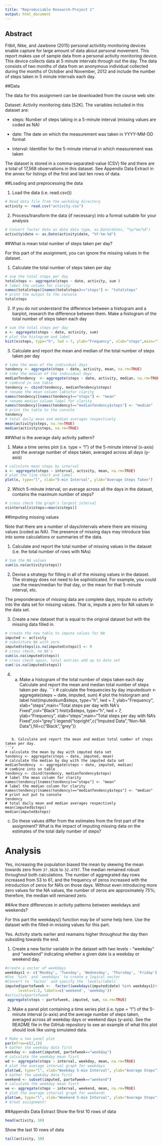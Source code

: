 ```yaml
---
title: "Reproduciable Research-Project 1"
output: html_document
---
```


## Abstract
Fitbit, Nike, and Jawbone (2015) personal activitity monitoring devices enable capture for large amount of data about personal movement.  This report makes use of sample data from a personal activity monitoring device. This device collects data at 5 minute intervals through out the day. The data consists of two months of data from an anonymous individual collected during the months of October and November, 2012 and include the number of steps taken in 5 minute intervals each day.

##Data

The data for this assignment can be downloaded from the course web site:

Dataset: Activity monitoring data [52K]. The variables included in this dataset are:  

- steps: Number of steps taking in a 5-minute interval (missing values are coded as NA)  

- date: The date on which the measurement was taken in YYYY-MM-DD format  

- interval: Identifier for the 5-minute interval in which measurement was taken  

The dataset is stored in a comma-separated-value (CSV) file and there are a total of 17,568 observations in this dataset.  See Appendix Data Extract in the annex for listings of the first and last ten rows of data.   

##Loading and preprocessing the data

1. Load the data (i.e. read.csv())
```r
# Read data file from the workding directory
activity <- read.csv("activity.csv")
```

2. Process/transform the data (if necessary) into a format suitable for your analysis  
```r
# Convert factor date as date data type, as.Date(dates, "%y/%m/%d")
activity$date <- as.Date(activity$date, "%Y-%m-%d")
```
##What is mean total number of steps taken per day?

For this part of the assignment, you can ignore the missing values in the dataset.

1. Calculate the total number of steps taken per day
```r
# sum the total steps per day
totalsteps <- aggregate(steps ~ date, activity, sum )
# label the column for clarity
names(totalsteps)[names(totalsteps)=="steps"] <- "totalsteps"
# print the output to the console
totalsteps
```
2. If you do not understand the difference between a histogram and a barplot, research the difference between them. Make a histogram of the total number of steps taken each day
```r
# sum the total steps per day
x <- aggregate(steps ~ date, activity, sum)
# plot the histogram and label
hist(x$steps, type="h", lwd = 7, ylab="Frequency", xlab="steps",main="Total steps per day")
```

3. Calculate and report the mean and median of the total number of steps taken per day
```r
# take the mean of the individual days
tendency <- aggregate(steps ~ date, activity, mean, na.rm=TRUE)
# take the median of the individual days
medianTendency  <- aggregate(steps ~ date, activity, median, na.rm=TRUE)
# combind in one table
tendency <- cbind(tendency, medianTendency$steps)
# rename the mean column lablefor clarity
names(tendency)[names(tendency)=="steps"] <- "mean"
# rename median column label for clarity
names(tendency)[names(tendency)=="medianTendency$steps"] <- "median"
# print the table to the console
tendency 
# total daily mean and median averages respectively
mean(activity$steps, na.rm=TRUE)
median(activity$steps, na.rm=TRUE)
```

##What is the average daily activity pattern?

1. Make a time series plot (i.e. type = "l") of the 5-minute interval (x-axis) and the average number of steps taken, averaged across all days (y-axis)  
```r
# calculate mean steps by interval 
x <- aggregate(steps ~ interval, activity, mean, na.rm=TRUE)
# plot the line chart and label
plot(x, type="l", xlab="5-min Interval", ylab="Average Steps Taken")
```  

2. Which 5-minute interval, on average across all the days in the dataset, contains the maximum number of steps?  
```r
# cross check the graph's largest interval
x$interval[x$steps==max(x$steps)]
```

##Imputing missing values

Note that there are a number of days/intervals where there are missing values (coded as NA). The presence of missing days may introduce bias into some calculations or summaries of the data.

1. Calculate and report the total number of missing values in the dataset (i.e. the total number of rows with NAs)  
```r
# Sum the NA values 
sum(is.na(activity$steps))
```  

2. Devise a strategy for filling in all of the missing values in the dataset. The strategy does not need to be sophisticated. For example, you could use the mean/median for that day, or the mean for that 5-minute interval, etc.

The preponderance of missing data are complete days, impute no activity into the data set for missing values.  That is, impute a zero for NA values in the data set. 

3. Create a new dataset that is equal to the original dataset but with the missing data filled in.
```r
# create the new table to impute values for NA
imputed <- activity
# substitute NA with zero
imputed$steps[is.na(imputed$steps)] <- 0
# cross check, no NA's
sum(is.na(imputed$steps))
# cross check again, total entries add up to data set
sum(!is.na(imputed$steps))
```   

4. 
   a. Make a histogram of the total number of steps taken each day Calculate and report the mean and median total number of steps taken per day. 
```r
# calculate the frequencies by day
imputedsum <- aggregate(steps ~ date, imputed, sum)
# plot the historgram and label
hist(imputedsum$steps, type="h", lwd = 7, ylab="Frequency", xlab="steps",main="Total steps per day with NA's Fixed",col="Black") hist(x$steps, type="h", lwd = 7, ylab="Frequency", xlab="steps",main="Total steps per day with NA's Fixed",col="grey")
legend("topright",c("Imputed Data","Non-NA Data"),fill=c("Black","grey"))

```
  
   b. Calculate and report the mean and median total number of steps taken per day.
```r
# calculate the mean by day with imputed data set
tendency <- aggregate(steps ~ date, imputed, mean)
# calculate the median by day with the imputed data set
medianTendency  <- aggregate(steps ~ date, imputed, median)
# combine into on table
tendency <- cbind(tendency, medianTendency$steps)
# label the mean column for clarity
names(tendency)[names(tendency)=="steps"] <- "mean"
# label the median column for clarity
names(tendency)[names(tendency)=="medianTendency$steps"] <- "median"
# print out put to console
tendency 
# total daily mean and median averages respectively
mean(imputed$steps)
median(imputed$steps)
```

   
   c. Do these values differ from the estimates from the first part of the assignment? What is the impact of imputing missing data on the estimates of the total daily number of steps?
   
   
# Analysis    
Yes, increasing the population biased the mean by skewing the mean towards zero from `37.3826` to `32.4797`.  The median remained robust throughout both calculations. The number of aggregrated day rows increased from 53 to 61, and the frequency of zeros increased with the introduction of zeros for NA's on those days. Without even introducing more zero values for the NA values, the number of zeros are approximately 75%; therefore, the median will remianed zero.   

##Are there differences in activity patterns between weekdays and weekends?

For this part the weekdays() function may be of some help here. Use the dataset with the filled-in missing values for this part.

Yes.  Activity starts earlier and reamains higher throughout the day then subsiding towards the end.

1. Create a new factor variable in the dataset with two levels - "weekday" and "weekend" indicating whether a given date is a weekday or weekend day.  
```r
#create a vector of weekdays
weekdays1 <- c('Monday', 'Tuesday', 'Wednesday', 'Thursday', 'Friday')
#Use `%in%` and `weekdays` to create a logical vector
#Convert to `factor` and specify the `levels/labels`
imputed$partofweek <-  factor((weekdays(imputed$date) %in% weekdays1)+1L,
      levels=1:2, labels=c('weekend', 'weekday'))
#activity$partofweek
 aggregate(steps ~ partofweek, imputed, sum, na.rm=TRUE)
```

2. Make a panel plot containing a time series plot (i.e. type = "l") of the 5-minute interval (x-axis) and the average number of steps taken, averaged across all weekday days or weekend days (y-axis). See the README file in the GitHub repository to see an example of what this plot should look like using simulated data.
```r
# Make a two panel plot
par(mfrow=c(2,1))
# Gather the weekday data first
weekday <- subset(imputed, partofweek=="weekday")
# calculate the weekday mean fisrt
wd <- aggregate(steps ~ interval, weekday, mean, na.rm=TRUE)
# plot the average interval graph for weekdays
plot(wd, type="l", xlab="Weekday 5-min Interval", ylab="Average Steps")
# Gather the weekday data first
weekend <- subset(imputed, partofweek=="weekend")
# calculate the weekday mean fisrt
we <- aggregate(steps ~ interval, weekend, mean, na.rm=TRUE)
# plot the average interval graph for weekends
plot(we, type="l", xlab="Weekend 5-min Interval", ylab="Average Steps")
# Great assignment!
```

##Appendix Data Extract
Show the first 10 rows of data  
```r
head(activity, 10)  
```
Show the last 10 rows of data  
```r
tail(activity, 10)  
```
